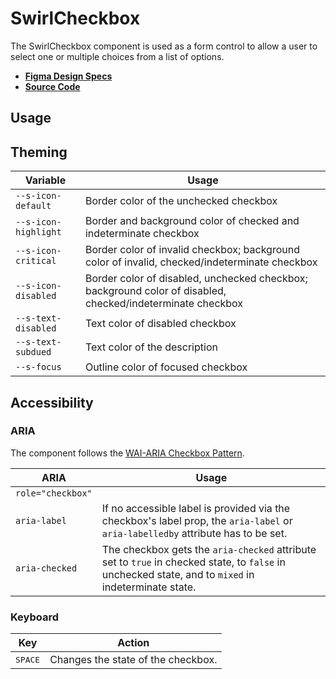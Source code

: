 
<Meta title="Components/SwirlCheckbox" />

# SwirlCheckbox

The SwirlCheckbox component is used as a form control to allow a user to select
one or multiple choices from a list of options.

- **[Figma Design Specs](https://www.figma.com/file/iRHiAFsHxnzux8gQ9EjlZe/Flip-Components?node-id=2%3A18)**
- **[Source Code](https://github.com/flip-corp/swirl/tree/main/packages/swirl-components/src/components/swirl-checkbox)**

## Usage

<Canvas withSource="open">
  <Story id="components-swirlcheckbox--swirl-checkbox" />
</Canvas>

<ArgsTable story="." />

## Theming

| Variable             | Usage                                                                                                      |
| -------------------- | ---------------------------------------------------------------------------------------------------------- |
| `--s-icon-default`   | Border color of the unchecked checkbox                                                                     |
| `--s-icon-highlight` | Border and background color of checked and indeterminate checkbox                                          |
| `--s-icon-critical`  | Border color of invalid checkbox; background color of invalid, checked/indeterminate checkbox              |
| `--s-icon-disabled`  | Border color of disabled, unchecked checkbox; background color of disabled, checked/indeterminate checkbox |
| `--s-text-disabled`  | Text color of disabled checkbox                                                                            |
| `--s-text-subdued`   | Text color of the description                                                                              |
| `--s-focus`          | Outline color of focused checkbox                                                                          |

## Accessibility

### ARIA

The component follows the
[WAI-ARIA Checkbox Pattern](https://www.w3.org/WAI/ARIA/apg/patterns/checkbox/).

| ARIA              | Usage                                                                                                                                                |
| ----------------- | ---------------------------------------------------------------------------------------------------------------------------------------------------- |
| `role="checkbox"` |                                                                                                                                                      |
| `aria-label`      | If no accessible label is provided via the checkbox's label prop, the `aria-label` or `aria-labelledby` attribute has to be set.                     |
| `aria-checked`    | The checkbox gets the `aria-checked` attribute set to `true` in checked state, to `false` in unchecked state, and to `mixed` in indeterminate state. |

### Keyboard

| Key              | Action                             |
| ---------------- | ---------------------------------- |
| <kbd>SPACE</kbd> | Changes the state of the checkbox. |
